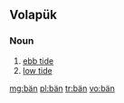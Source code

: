 {{also|Appendix:Variations of "ban"}}
==Volapük==

===Noun===
{{infl|vo|noun}}

# [[ebb tide]]
# [[low tide]]

[[mg:bän]]
[[pl:bän]]
[[tr:bän]]
[[vo:bän]]